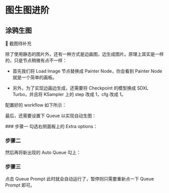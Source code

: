 
# 图生图进阶

## 涂鸦生图

🚧 截图待补充

除了使用静态的图片外，还有一种方式是边画图，边生成图片。原理上其实是一样的，只是节点稍微有点不一样：

* 首先我们将 Load Image 节点替换成 Painter Node，你会看到 Painter Node 就是一个简单的画板。

* 另外，为了实现边画边生成，还需要将 Checkpoint 的模型换成 SDXL Turbo，并且将 KSampler 上的 step 改成 1，cfg 改成 1。

配置好的 workflow 如下所示：
<br />
<PhotoProvider>
  <PhotoView src="/comfyui-img2img/002.png">
    <img src="/comfyui-img2img/002.png" alt="" />
  </PhotoView>
</PhotoProvider>

最后，还需要设置下 Queue 以实现自动生图：

<Steps>
### 步骤一
勾选右侧面板上的 Extra options：

### 步骤二
然后再将新出现的 Auto Queue 勾上：
### 步骤三
点击 Queue Prompt 此时就会自动运行了，暂停则只需要重新点一下 Queue Prompt 即可。
</Steps>

<Subscribe />